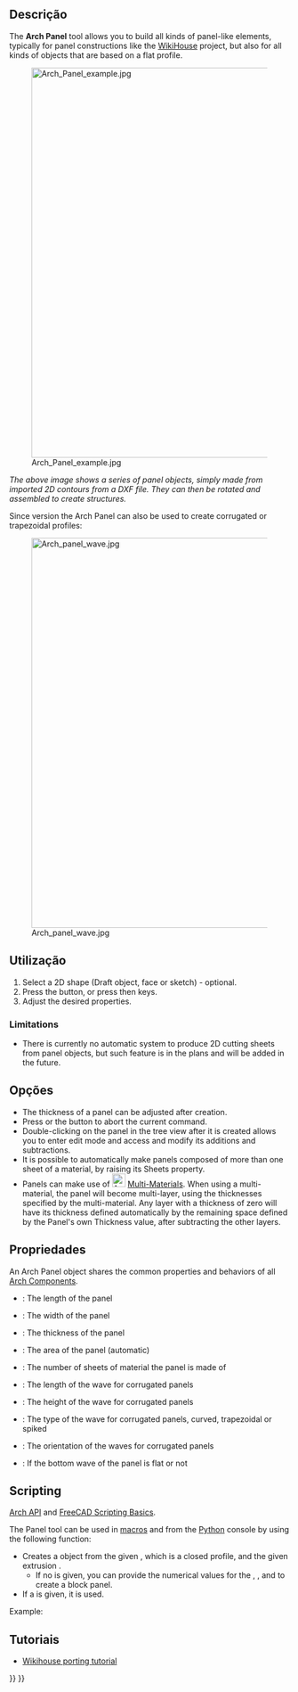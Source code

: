 <languages/>

<div class="mw-translate-fuzzy">
{{Docnav
|[[Arch_CompPanel/pt-br|Ferramentas de painel]]
|[[Arch_Panel_Cut/pt-br|Corte do painel]]
|[[Arch_Workbench/pt-br|Arch]]
|IconL=Arch_CompPanel.png
|IconR=Arch_Panel_Cut.svg
|IconC=Workbench_Arch.svg
}}
</div>

{{VeryImportantMessage|THIS COMMAND IS PART OF THE INTEGRATED [[BIM_Workbench|BIM WORKBENCH]] IN V1.0<br>
This page has been updated for that version.}}

{{GuiCommand
|Name=Arch Panel
|MenuLocation=3D/BIM → Panel<br>Utils → Panel tools → Panel
|Workbenches=[[BIM_Workbench|BIM]]
|Shortcut={{KEY|P}} {{KEY|A}}
|Version=0.15
|SeeAlso=[[Arch_Panel_Cut|Arch Panel Cut]], [[Arch_Panel_Sheet|Arch Panel Sheet]]
}}

<span id="Description"></span>
==Descrição==

The '''Arch Panel''' tool allows you to build all kinds of panel-like elements, typically for panel constructions like the [https://www.wikihouse.cc/ WikiHouse] project, but also for all kinds of objects that are based on a flat profile.

[[Image:Arch Panel example.jpg|700px]] 

''The above image shows a series of panel objects, simply made from imported 2D contours from a DXF file. They can then be rotated and assembled to create structures.''

Since version {{VersionPlus|0.17}} the Arch Panel can also be used to create corrugated or trapezoidal profiles:

[[Image:Arch panel wave.jpg|700px]] 

<span id="Usage"></span>
==Utilização==

# Select a 2D shape (Draft object, face or sketch) - optional.
# Press the {{Button|[[Image:Arch Panel.svg|16px]] [[Arch_Panel|Panel]]}} button, or press {{KEY|P}} then {{KEY|A}} keys.
# Adjust the desired properties.

=== Limitations ===

* There is currently no automatic system to produce 2D cutting sheets from panel objects, but such feature is in the plans and will be added in the future.

<span id="Options"></span>
==Opções==

* The thickness of a panel can be adjusted after creation.
* Press {{KEY|Esc}} or the {{Button|Cancel}} button to abort the current command.
* Double-clicking on the panel in the tree view after it is created allows you to enter edit mode and access and modify its additions and subtractions.
* It is possible to automatically make panels composed of more than one sheet of a material, by raising its Sheets property.
* Panels can make use of [[Image:Arch_MultiMaterial.svg|24px]] [[Arch_MultiMaterial|Multi-Materials]]. When using a multi-material, the panel will become multi-layer, using the thicknesses specified by the multi-material. Any layer with a thickness of zero will have its thickness defined automatically by the remaining space defined by the Panel's own Thickness value, after subtracting the other layers.

<span id="Properties"></span>
==Propriedades==

An Arch Panel object shares the common properties and behaviors of all [[Arch_Component|Arch Components]].

* {{PropertyData|Length}}: The length of the panel
* {{PropertyData|Width}}: The width of the panel
* {{PropertyData|Thickness}}: The thickness of the panel
* {{PropertyData|Area}}: The area of the panel (automatic)
* {{PropertyData|Sheets}}: The number of sheets of material the panel is made of
* {{PropertyData|Wave Length}}: The length of the wave for corrugated panels
* {{PropertyData|Wave Height}}: The height of the wave for corrugated panels
* {{PropertyData|Wave Type}}: The type of the wave for corrugated panels, curved, trapezoidal or spiked
* {{PropertyData|Wave Direction}}: The orientation of the waves for corrugated panels
* {{PropertyData|Bottom Wave}}: If the bottom wave of the panel is flat or not

==Scripting==

{{Emphasis|See also:}} [[Arch_API|Arch API]] and [[FreeCAD_Scripting_Basics|FreeCAD Scripting Basics]].

The Panel tool can be used in [[Macros|macros]] and from the [[Python|Python]] console by using the following function:

{{Code|code=
Panel = makePanel(baseobj=None, length=0, width=0, thickness=0, placement=None, name="Panel")
}}

* Creates a {{incode|Panel}} object from the given {{incode|baseobj}}, which is a closed profile, and the given extrusion {{incode|thickness}}.
** If no {{incode|baseobj}} is given, you can provide the numerical values for the {{incode|length}}, {{incode|width}}, and {{incode|thickness}} to create a block panel.
* If a {{incode|placement}} is given, it is used.

Example:

{{Code|code=
import FreeCAD, Draft, Arch

Rect = Draft.makeRectangle(1000, 400)
Panel = Arch.makePanel(Rect, thickness=36)
}}

<span id="Tutorials"></span>
== Tutoriais ==

* [[Wikihouse_porting_tutorial|Wikihouse porting tutorial]]


<div class="mw-translate-fuzzy">
{{Docnav
|[[Arch_CompPanel/pt-br|Ferramentas de painel]]
|[[Arch_Panel_Cut/pt-br|Corte do painel]]
|[[Arch_Workbench/pt-br|Arch]]
|IconL=Arch_CompPanel.png
|IconR=Arch_Panel_Cut.svg
|IconC=Workbench_Arch.svg
}}
</div>

{{BIM_Tools_navi{{#translation:}}}}
{{Userdocnavi{{#translation:}}}}